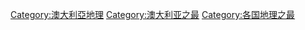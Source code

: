 [[Category:澳大利亞地理|Category:澳大利亞地理]]
[[Category:澳大利亚之最|Category:澳大利亚之最]]
[[Category:各国地理之最|Category:各国地理之最]]